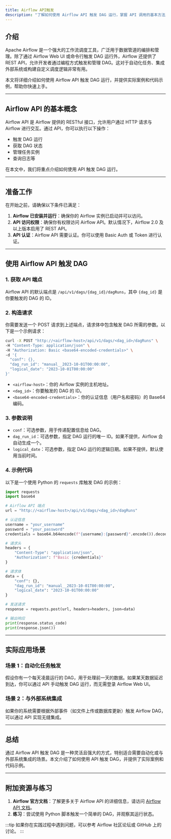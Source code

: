 ```yaml
---
title: Airflow API触发
description: "了解如何使用 Airflow API 触发 DAG 运行，掌握 API 调用的基本方法及其实际应用场景。"
---
```


## 介绍

Apache Airflow 是一个强大的工作流调度工具，广泛用于数据管道的编排和管理。除了通过 Airflow Web UI 或命令行触发 DAG 运行外，Airflow 还提供了 REST API，允许开发者通过编程方式触发和管理 DAG。这对于自动化任务、集成外部系统或构建自定义调度逻辑非常有用。

本文将详细介绍如何使用 Airflow API 触发 DAG 运行，并提供实际案例和代码示例，帮助你快速上手。

---

## Airflow API 的基本概念

Airflow API 是 Airflow 提供的 RESTful 接口，允许用户通过 HTTP 请求与 Airflow 进行交互。通过 API，你可以执行以下操作：

- 触发 DAG 运行
- 获取 DAG 状态
- 管理任务实例
- 查询日志等

在本文中，我们将重点介绍如何使用 API 触发 DAG 运行。

---

## 准备工作

在开始之前，请确保以下条件已满足：

1. **Airflow 已安装并运行**：确保你的 Airflow 实例已启动并可以访问。
2. **API 访问权限**：确保你有权限访问 Airflow API。默认情况下，Airflow 2.0 及以上版本启用了 REST API。
3. **API 认证**：Airflow API 需要认证。你可以使用 Basic Auth 或 Token 进行认证。

---

## 使用 Airflow API 触发 DAG

### 1. 获取 API 端点

Airflow API 的默认端点是 `/api/v1/dags/{dag_id}/dagRuns`，其中 `{dag_id}` 是你要触发的 DAG 的 ID。

### 2. 构造请求

你需要发送一个 POST 请求到上述端点，请求体中包含触发 DAG 所需的参数。以下是一个示例请求：

```bash
curl -X POST "http://<airflow-host>/api/v1/dags/<dag_id>/dagRuns" \
-H "Content-Type: application/json" \
-H "Authorization: Basic <base64-encoded-credentials>" \
-d '{
  "conf": {},
  "dag_run_id": "manual__2023-10-01T00:00:00",
  "logical_date": "2023-10-01T00:00:00"
}'
```

- `<airflow-host>`：你的 Airflow 实例的主机地址。
- `<dag_id>`：你要触发的 DAG 的 ID。
- `<base64-encoded-credentials>`：你的认证信息（用户名和密码）的 Base64 编码。

### 3. 参数说明

- `conf`：可选参数，用于传递配置信息给 DAG。
- `dag_run_id`：可选参数，指定 DAG 运行的唯一 ID。如果不提供，Airflow 会自动生成一个。
- `logical_date`：可选参数，指定 DAG 运行的逻辑日期。如果不提供，默认使用当前时间。

### 4. 示例代码

以下是一个使用 Python 的 `requests` 库触发 DAG 的示例：

```python
import requests
import base64

# Airflow API 端点
url = "http://<airflow-host>/api/v1/dags/<dag_id>/dagRuns"

# 认证信息
username = "your_username"
password = "your_password"
credentials = base64.b64encode(f"{username}:{password}".encode()).decode()

# 请求头
headers = {
    "Content-Type": "application/json",
    "Authorization": f"Basic {credentials}"
}

# 请求体
data = {
    "conf": {},
    "dag_run_id": "manual__2023-10-01T00:00:00",
    "logical_date": "2023-10-01T00:00:00"
}

# 发送请求
response = requests.post(url, headers=headers, json=data)

# 输出响应
print(response.status_code)
print(response.json())
```

---

## 实际应用场景

### 场景 1：自动化任务触发

假设你有一个每天凌晨运行的 DAG，用于处理前一天的数据。如果某天数据延迟到达，你可以通过 API 手动触发 DAG 运行，而无需登录 Airflow Web UI。

### 场景 2：与外部系统集成

如果你的系统需要根据外部事件（如文件上传或数据库更新）触发 Airflow DAG，可以通过 API 实现无缝集成。

---

## 总结

通过 Airflow API 触发 DAG 是一种灵活且强大的方式，特别适合需要自动化或与外部系统集成的场景。本文介绍了如何使用 API 触发 DAG，并提供了实际案例和代码示例。

---

## 附加资源与练习

1. **Airflow 官方文档**：了解更多关于 Airflow API 的详细信息，请访问 [Airflow API 文档](https://airflow.apache.org/docs/apache-airflow/stable/stable-rest-api-ref.html)。
2. **练习**：尝试使用 Python 脚本触发一个简单的 DAG，并观察其运行状态。

:::tip
如果你在实践过程中遇到问题，可以参考 Airflow 社区论坛或 GitHub 上的讨论。
:::